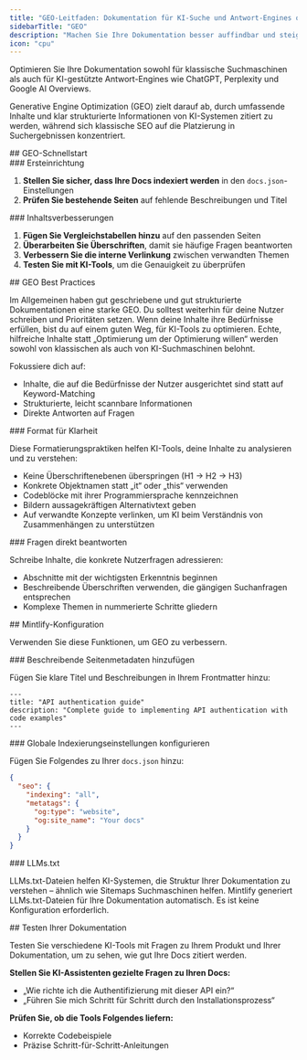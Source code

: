 ```yaml
---
title: "GEO-Leitfaden: Dokumentation für KI-Suche und Antwort-Engines optimieren"
sidebarTitle: "GEO"
description: "Machen Sie Ihre Dokumentation besser auffindbar und steigern Sie die Zitierungen durch KI-Tools"
icon: "cpu"
---
```


Optimieren Sie Ihre Dokumentation sowohl für klassische Suchmaschinen als auch für KI-gestützte Antwort-Engines wie ChatGPT, Perplexity und Google AI Overviews.

Generative Engine Optimization (GEO) zielt darauf ab, durch umfassende Inhalte und klar strukturierte Informationen von KI-Systemen zitiert zu werden, während sich klassische SEO auf die Platzierung in Suchergebnissen konzentriert.

<div id="geo-quickstart">
  ## GEO-Schnellstart
</div>

<div id="initial-setup">
  ### Ersteinrichtung
</div>

1. **Stellen Sie sicher, dass Ihre Docs indexiert werden** in den `docs.json`-Einstellungen
2. **Prüfen Sie bestehende Seiten** auf fehlende Beschreibungen und Titel

<div id="content-improvements">
  ### Inhaltsverbesserungen
</div>

1. **Fügen Sie Vergleichstabellen hinzu** auf den passenden Seiten
2. **Überarbeiten Sie Überschriften**, damit sie häufige Fragen beantworten
3. **Verbessern Sie die interne Verlinkung** zwischen verwandten Themen
4. **Testen Sie mit KI-Tools**, um die Genauigkeit zu überprüfen

<div id="geo-best-practices">
  ## GEO Best Practices
</div>

Im Allgemeinen haben gut geschriebene und gut strukturierte Dokumentationen eine starke GEO. Du solltest weiterhin für deine Nutzer schreiben und Prioritäten setzen. Wenn deine Inhalte ihre Bedürfnisse erfüllen, bist du auf einem guten Weg, für KI-Tools zu optimieren. Echte, hilfreiche Inhalte statt „Optimierung um der Optimierung willen“ werden sowohl von klassischen als auch von KI-Suchmaschinen belohnt.

Fokussiere dich auf:

- Inhalte, die auf die Bedürfnisse der Nutzer ausgerichtet sind statt auf Keyword-Matching
- Strukturierte, leicht scannbare Informationen
- Direkte Antworten auf Fragen

<div id="format-for-clarity">
  ### Format für Klarheit
</div>

Diese Formatierungspraktiken helfen KI-Tools, deine Inhalte zu analysieren und zu verstehen:

- Keine Überschriftenebenen überspringen (H1 → H2 → H3)
- Konkrete Objektnamen statt „it“ oder „this“ verwenden
- Codeblöcke mit ihrer Programmiersprache kennzeichnen
- Bildern aussagekräftigen Alternativtext geben
- Auf verwandte Konzepte verlinken, um KI beim Verständnis von Zusammenhängen zu unterstützen

<div id="answer-questions-directly">
  ### Fragen direkt beantworten
</div>

Schreibe Inhalte, die konkrete Nutzerfragen adressieren:

- Abschnitte mit der wichtigsten Erkenntnis beginnen
- Beschreibende Überschriften verwenden, die gängigen Suchanfragen entsprechen
- Komplexe Themen in nummerierte Schritte gliedern

<div id="mintlify-configuration">
  ## Mintlify-Konfiguration
</div>

Verwenden Sie diese Funktionen, um GEO zu verbessern.

<div id="add-descriptive-page-metadata">
  ### Beschreibende Seitenmetadaten hinzufügen
</div>

Fügen Sie klare Titel und Beschreibungen in Ihrem Frontmatter hinzu:

```mdx
---
title: "API authentication guide"
description: "Complete guide to implementing API authentication with code examples"
---
```

<div id="configure-global-indexing-settings">
  ### Globale Indexierungseinstellungen konfigurieren
</div>

Fügen Sie Folgendes zu Ihrer `docs.json` hinzu:

```json
{
  "seo": {
    "indexing": "all",
    "metatags": {
      "og:type": "website",
      "og:site_name": "Your docs"
    }
  }
}
```

<div id="llmstxt">
  ### LLMs.txt
</div>

LLMs.txt-Dateien helfen KI-Systemen, die Struktur Ihrer Dokumentation zu verstehen – ähnlich wie Sitemaps Suchmaschinen helfen. Mintlify generiert LLMs.txt-Dateien für Ihre Dokumentation automatisch. Es ist keine Konfiguration erforderlich.

<div id="testing-your-documentation">
  ## Testen Ihrer Dokumentation
</div>

Testen Sie verschiedene KI-Tools mit Fragen zu Ihrem Produkt und Ihrer Dokumentation, um zu sehen, wie gut Ihre Docs zitiert werden.

**Stellen Sie KI-Assistenten gezielte Fragen zu Ihren Docs:**
- „Wie richte ich die Authentifizierung mit dieser API ein?“
- „Führen Sie mich Schritt für Schritt durch den Installationsprozess“

**Prüfen Sie, ob die Tools Folgendes liefern:**
- Korrekte Codebeispiele
- Präzise Schritt-für-Schritt-Anleitungen

